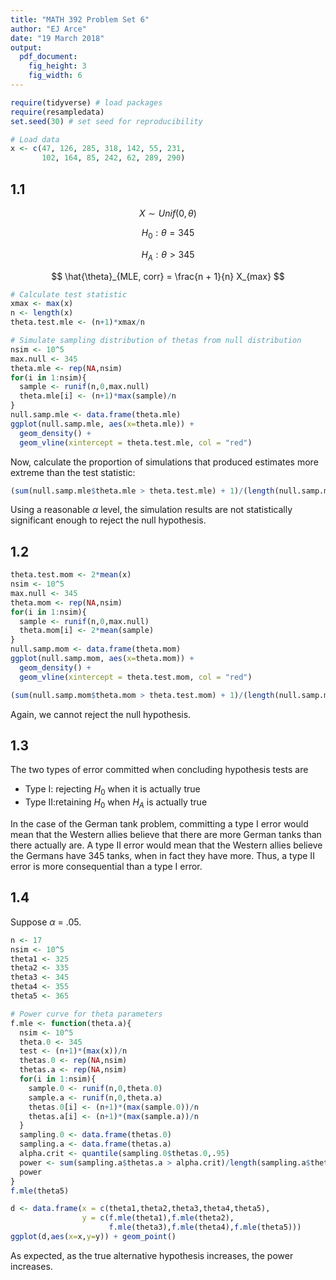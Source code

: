 ```yaml
---
title: "MATH 392 Problem Set 6"
author: "EJ Arce"
date: "19 March 2018"
output: 
  pdf_document:
    fig_height: 3
    fig_width: 6
---
```



```r
require(tidyverse) # load packages
require(resampledata)
set.seed(30) # set seed for reproducibility
```

```r
# Load data
x <- c(47, 126, 285, 318, 142, 55, 231, 
       102, 164, 85, 242, 62, 289, 290)
```

## 1.1

$$
X \sim Unif(0,\theta)
$$

$$
H_{0}: \theta = 345
$$

$$
H_{A}: \theta > 345
$$

$$
\hat{\theta}_{MLE, corr} = \frac{n + 1}{n} X_{max}
$$

```r
# Calculate test statistic
xmax <- max(x)
n <- length(x)
theta.test.mle <- (n+1)*xmax/n
```

```r
# Simulate sampling distribution of thetas from null distribution
nsim <- 10^5
max.null <- 345
theta.mle <- rep(NA,nsim)
for(i in 1:nsim){
  sample <- runif(n,0,max.null)
  theta.mle[i] <- (n+1)*max(sample)/n
}
null.samp.mle <- data.frame(theta.mle)
ggplot(null.samp.mle, aes(x=theta.mle)) +
  geom_density() +
  geom_vline(xintercept = theta.test.mle, col = "red")
```

Now, calculate the proportion of simulations that produced estimates more extreme than the test statistic:

```r
(sum(null.samp.mle$theta.mle > theta.test.mle) + 1)/(length(null.samp.mle$theta.mle) + 1)
```

Using a reasonable $\alpha$ level, the simulation results are not statistically significant enough to reject the null hypothesis.

## 1.2

```r
theta.test.mom <- 2*mean(x)
nsim <- 10^5
max.null <- 345
theta.mom <- rep(NA,nsim)
for(i in 1:nsim){
  sample <- runif(n,0,max.null)
  theta.mom[i] <- 2*mean(sample)
}
null.samp.mom <- data.frame(theta.mom)
ggplot(null.samp.mom, aes(x=theta.mom)) +
  geom_density() +
  geom_vline(xintercept = theta.test.mom, col = "red")
```

```r
(sum(null.samp.mom$theta.mom > theta.test.mom) + 1)/(length(null.samp.mom$theta.mom) + 1)
```

Again, we cannot reject the null hypothesis.

## 1.3

The two types of error committed when concluding hypothesis tests are

* Type I: rejecting $H_{0}$ when it is actually true
* Type II:retaining $H_{0}$ when $H_{A}$ is actually true

In the case of the German tank problem, committing a type I error would mean that the Western allies believe that there are more German tanks than there actually are. A type II error would mean that the Western allies believe the Germans have 345 tanks, when in fact they have more. Thus, a type II error is more consequential than a type I error.

## 1.4

Suppose $\alpha$ = .05.

```r
n <- 17
nsim <- 10^5
theta1 <- 325
theta2 <- 335
theta3 <- 345
theta4 <- 355
theta5 <- 365
```

```r
# Power curve for theta parameters
f.mle <- function(theta.a){
  nsim <- 10^5
  theta.0 <- 345
  test <- (n+1)*(max(x))/n
  thetas.0 <- rep(NA,nsim)
  thetas.a <- rep(NA,nsim)
  for(i in 1:nsim){
    sample.0 <- runif(n,0,theta.0)
    sample.a <- runif(n,0,theta.a)
    thetas.0[i] <- (n+1)*(max(sample.0))/n
    thetas.a[i] <- (n+1)*(max(sample.a))/n
  }
  sampling.0 <- data.frame(thetas.0)
  sampling.a <- data.frame(thetas.a)
  alpha.crit <- quantile(sampling.0$thetas.0,.95)
  power <- sum(sampling.a$thetas.a > alpha.crit)/length(sampling.a$thetas.a)
  power
}
f.mle(theta5)
```

```r
d <- data.frame(x = c(theta1,theta2,theta3,theta4,theta5),
                y = c(f.mle(theta1),f.mle(theta2),
                      f.mle(theta3),f.mle(theta4),f.mle(theta5)))
ggplot(d,aes(x=x,y=y)) + geom_point()
```

As expected, as the true alternative hypothesis increases, the power increases.
